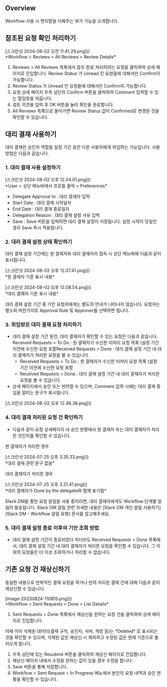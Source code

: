 
## Overview
Workflow 사용 시 편리함을 더해주는 부가 기능을 소개합니다.

## 참조된 요청 확인 처리하기
<p align="center">
<div>[스크린샷 2024-08-02 오전 11.41.29.png]()</div>
*Workflow &gt; Reviews &gt; All Reviews &gt; Review Details*
</p>

1. Reviews > All Reviews 목록에서 참조 완료 처리하려는 요청을 클릭하여 상세 페이지로 진입합니다. Review Status 가 Unread 인 요청들에 대해서만 Confirm이 가능합니다.
  1. Review Status 가 Unread 인 요청들에 대해서만 Confirm이 가능합니다.
2. 요청 상세 페이지 우측 상단의 Confirm 버튼을 클릭하여 Comment 입력할 수 있는 팝업창을 띄웁니다.
3. 검토 의견을 입력 후 OK 버튼을 눌러 확인을 완료합니다.
4. All Reviews 목록으로 돌아가면 Review Status 값이 Confirmed로 변경된 것을 확인할 수 있습니다.

## 대리 결재 사용하기
대리 결재란 승인자 역할을 일정 기간 동안 다른 사용자에게 위임하는 기능입니다. 사용 방법은 다음과 같습니다.

### 1. 대리 결재 사용 설정하기
<p align="center">
<div>[스크린샷 2024-08-02 오후 12.04.01.png]()</div>
*User &gt; 상단 메뉴바에서 프로필 클릭 &gt; Preferences*
</p>

* Delegate Approval to : 대리 결재자 입력
* Start Date : 대리 결재 시작일자
* End Date : 대리 결재 종료일자
* Delegation Reason : 대리 결재 설정 사유 입력
* Save : Save 버튼을 입력하면 대리 결재 설정이 저장됩니다. 설정 시작이 당일인 경우 Save 즉시 적용됩니다.

### 2. 대리 결재 설정 상태 확인하기
대리 결재 설정 기간에는 원 결재자와 대리 결재자의 접속 시 상단 메뉴바에 다음과 같이 표시됩니다.

<p align="center">
<div>[스크린샷 2024-08-02 오후 12.07.41.png]()</div>
*원 결재자 기준 표시 내용*
</p>

<p align="center">
<div>[스크린샷 2024-08-02 오후 12.08.54.png]()</div>
*대리 결재자 기준 표시 내용*
</p>

<Callout type="info">
대리 결재 설정 기간 중 기안 요청자에게는 별도의 안내가 나타나지 않습니다. 요청자는 평소와 마찬가지로 Approval Rule 및 Approver를 선택하면 됩니다. 
</Callout>

### 3. 위임받은 대리 결재 요청 처리하기
* 대리 결재 설정 기간 동안, 대리 결재자가 확인할 수 있는 요청은 다음과 같습니다. Received Requests > To Do : 원 결재자가 수신한 미처리 요청 목록 (설정 기간 이전에 수신한 요청 포함Received Requests > Done : 대리 결재 설정 기간 내 대리 결재자가 처리한 요청을 볼 수 있습니다.
  * Received Requests > To Do : 원 결재자가 수신한 미처리 요청 목록 (설정 기간 이전에 수신한 요청 포함
  * Received Requests > Done : 대리 결재 설정 기간 내 대리 결재자가 처리한 요청을 볼 수 있습니다.
* 상세 페이지에서 승인 또는 반려할 수 있으며, Comment 입력 시에는 대리 결재 중임을 알리는 문구가 표시됩니다.

<p align="center">
<div>[스크린샷 2024-08-02 오후 12.46.38.png]()</div>
</p>

### 4. 대리 결재 처리된 요청 건 확인하기
* 다음과 같이 요청 상세페이지 내 승인 현황에서 원 결재자 또는 대리 결재자가 처리한 것인지를 확인할 수 있습니다.

원 결재자가 처리한 경우

<p align="center">
<div>[스크린샷 2024-07-25 오후 3.35.33.png]()</div>
*대리 결재 관련 문구 없음*
</p>

대리 결재자가 처리한 경우

<p align="center">
<div>[스크린샷 2024-07-25 오후 3.21.41.png]()</div>
*대리 결재자가 Done by the delegate와 함께 표기됨*
</p>

<Callout type="info">
Slack DM을 통한 요청 알림을 사용 중이라면, 대리 결재자에게도 Workflow 단계별 알림이 발송됩니다. Slack DM 알림 관련 자세한 내용은 [Slack DM 개인 알림 사용하기](Slack DM - Workflow 알림 유형) 문서를 참고해주세요. 
</Callout>

### 5. 대리 결재 설정 종료 이후의 기안 조회 방법
* 대리 결재 설정 기간이 종료되었다 하더라도 Received Requests > Done 목록에서, 대리 결재 설정 기간 내 대리 결재자가 처리한 요청을 확인할 수 있습니다. 그 이외의 요청들은 더 이상 조회하거나 처리할 수 없습니다.

## 기존 요청 건 재상신하기
동일한 내용으로 반복적인 결재 요청을 하거나 반려 처리된 결재 건에 대해 다음과 같이 재상신할 수 있습니다.

<p align="center">
<div>[image-20230824-110815.png]()</div>
*Workflow &gt; Sent Requests &gt; Done &gt; List Details*
</p>

1. Sent Requests > Done 목록에서 재상신을 원하는 요청 건을 클릭하여 상세 페이지로 진입합니다.

<Callout type="info">
이때 이미 삭제된 데이터(결재 규칙, 승인자, 서버, 계정 등)는 *Deleted* 로 표시되는 것을 확인할 수 있으며, 삭제된 값은 재상신 시 제외하고 수정된 값은 현재 기준으로 불러오게 됩니다. 
</Callout>

1. 우측 상단에 있는 Resubmit 버튼을 클릭하여 재상신 페이지로 진입합니다.
2. 재상신 페이지 내에서 수정을 원하는 값이 있을 경우 수정을 합니다.
3. Save 버튼을 통해 저장합니다.
4. Workflow > Sent Request > In Progress 메뉴에서 본인의 요청 내역과 승인 현황을 확인할 수 있습니다.
